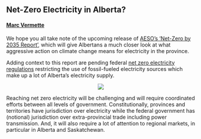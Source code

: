 ## Net-Zero Electricity in Alberta?

#### [Marc Vermette](https://ca.linkedin.com/in/marc-vermette)

We hope you all take note of the upcoming release of [AESO’s ‘Net-Zero by 2035 Report’](https://www.aeso.ca/market/net-zero-emissions-pathways/), which will give Albertans a much closer look at what aggressive action on climate change means for electricity in the province.

Adding context to this report are pending federal [net zero electricity regulations](https://www.canada.ca/en/environment-climate-change/services/canadian-environmental-protection-act-registry/achieving-net-zero-emissions-electricity-generation-discussion-paper.html) restricting the use of fossil-fueled electricity sources which make up a lot of Alberta's electricity supply.

<center>![](stories/gen_fuel.png)</center>

Reaching net zero electricity will be challenging and will require coordinated efforts between all levels of government. Constitutionally, provinces and territories have jurisdiction over electricity while the federal government has (notional) jurisdiction over extra-provincial trade including power transmission. And, it will also require a lot of attention to regional markets, in particular in Alberta and Saskatchewan.

